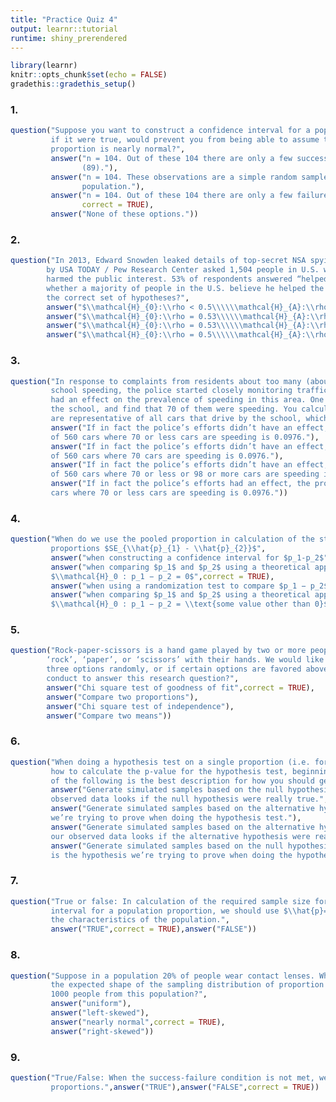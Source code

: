 ```yaml
---
title: "Practice Quiz 4"
output: learnr::tutorial
runtime: shiny_prerendered
---
```


```r
library(learnr)
knitr::opts_chunk$set(echo = FALSE)
gradethis::gradethis_setup()
```
<style>body{text-align: justify}</style>

### 1.

```r
question("Suppose you want to construct a confidence interval for a population proportion. Which of the following, 
         if it were true, would prevent you from being able to assume that the distribution of the sample 
         proportion is nearly normal?",
         answer("n = 104. Out of these 104 there are only a few successes (15), but relatively many failures 
                (89)."),
         answer("n = 104. These observations are a simple random sample and make up less than 10% of the 
                population."),
         answer("n = 104. Out of these 104 there are only a few failures (7), but relatively many successes (97).",
                correct = TRUE),
         answer("None of these options."))
```

### 2.

```r
question("In 2013, Edward Snowden leaked details of top-secret NSA spying activities to the media. A poll conducted 
        by USA TODAY / Pew Research Center asked 1,504 people in U.S. whether Snowden’s leaks have helped or
        harmed the public interest. 53% of respondents answered “helped the public interest”. You want to test
        whether a majority of people in the U.S. believe he helped the public interest. Which of the following is 
        the correct set of hypotheses?",
        answer("$\\mathcal{H}_{0}:\\rho < 0.5\\\\\\mathcal{H}_{A}:\\rho > 0.5$"),
        answer("$\\mathcal{H}_{0}:\\rho = 0.53\\\\\\mathcal{H}_{A}:\\rho > 0.53$"),
        answer("$\\mathcal{H}_{0}:\\rho = 0.53\\\\\\mathcal{H}_{A}:\\rho < 0.53$"),
        answer("$\\mathcal{H}_{0}:\\rho = 0.5\\\\\\mathcal{H}_{A}:\\rho > 0.5$",correct = TRUE))
```

### 3.

```r
question("In response to complaints from residents about too many (about 15%) of the cars passing by the local 
         school speeding, the police started closely monitoring traffic. You want to check if the police’s efforts 
         had an effect on the prevalence of speeding in this area. One day you observe 560 different cars pass by 
         the school, and find that 70 of them were speeding. You calculate a p-value of 0.0976. Assuming the cars 
         are representative of all cars that drive by the school, which of the following is true?",
         answer("If in fact the police’s efforts didn’t have an effect, the probability of getting a random sample
         of 560 cars where 70 or less cars are speeding is 0.0976."),
         answer("If in fact the police’s efforts didn’t have an effect, the probability of getting a random sample
         of 560 cars where 70 cars are speeding is 0.0976."),
         answer("If in fact the police’s efforts didn’t have an effect, the probability of getting a random sample 
         of 560 cars where 70 or less or 98 or more cars are speeding is 0.0976.",correct = TRUE),
         answer("If in fact the police’s efforts had an effect, the probability of getting a random sample of 560 
         cars where 70 or less cars are speeding is 0.0976."))
```

### 4.

```r
question("When do we use the pooled proportion in calculation of the standard error of the difference of two 
         proportions $SE_{\\hat{p}_{1} - \\hat{p}_{2}}$",
         answer("when constructing a confidence interval for $p_1-p_2$"),
         answer("when comparing $p_1$ and $p_2$ using a theoretical approach, and the null hypothesis is 
         $\\mathcal{H}_0 : p_1 − p_2 = 0$",correct = TRUE),
         answer("when using a randomization test to compare $p_1 − p_2$"),
         answer("when comparing $p_1$ and $p_2$ using a theoretical approach, and the null hypothesis is </br>
         $\\mathcal{H}_0 : p_1 − p_2 = \\text{some value other than 0}$"))
```

### 5.

```r
question("Rock-paper-scissors is a hand game played by two or more people where players choose to sign either 
        ‘rock’, ‘paper’, or ‘scissors’ with their hands. We would like to test if players choose between these 
        three options randomly, or if certain options are favored above others. What hypothesis test should we 
        conduct to answer this research question?",
        answer("Chi square test of goodness of fit",correct = TRUE),
        answer("Compare two proportions"),
        answer("Chi square test of independence"),
        answer("Compare two means"))
```

### 6.

```r
question("When doing a hypothesis test on a single proportion (i.e. for one categorical variable), we have studied 
         how to calculate the p-value for the hypothesis test, beginning with generating simulated samples. Which 
         of the following is the best description for how you should generate the simulated samples, and why?",
         answer("Generate simulated samples based on the null hypothesis because we need to see how extreme our
         observed data looks if the null hypothesis were really true.",correct = TRUE),
         answer("Generate simulated samples based on the alternative hypothesis because that is the hypothesis 
         we’re trying to prove when doing the hypothesis test."),
         answer("Generate simulated samples based on the alternative hypothesis because we need to see how extreme 
         our observed data looks if the alternative hypothesis were really true."),
         answer("Generate simulated samples based on the null hypothesis because that 
         is the hypothesis we’re trying to prove when doing the hypothesis test."))
```

### 7.

```r
question("True or false: In calculation of the required sample size for a given margin of error of the confidence 
         interval for a population proportion, we should use $\\hat{p}=0.5$, if we don’t have any knowledge about 
         the characteristics of the population.",
         answer("TRUE",correct = TRUE),answer("FALSE"))
```

### 8.

```r
question("Suppose in a population 20% of people wear contact lenses. What is 
         the expected shape of the sampling distribution of proportion of contact lens wearers in random samples of
         1000 people from this population?",
         answer("uniform"),
         answer("left-skewed"),
         answer("nearly normal",correct = TRUE),
         answer("right-skewed"))
```

### 9.

```r
question("True/False: When the success-failure condition is not met, we should use a T test to compare two  
         proportions.",answer("TRUE"),answer("FALSE",correct = TRUE))
```